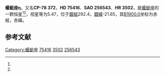 {{Starbox begin
| name = 蝘蜓座η
}}
{{Starbox observe
| epoch = [[J2000.0|J2000.0]]
| constell = [[蝘蜓座|蝘蜓座]]<ref name=SIMBAD>{{cite web
 | url=http://simbad.u-strasbg.fr/simbad/sim-id?Ident=HR+3502
 | title =Pulsating variable Star
 | publisher=Centre de Données astronomiques de Strasbourg
 | work=SIMBAD
 | accessdate=2012-07-13}}</ref><ref name=DATA>{{cite web
 | url=http://vizier.u-strasbg.fr/viz-bin/VizieR-5?-out.add=.&-source=5050&-corr=PK=HR&-out.max=9999&HR=3502
 | title=VizieR Detailed Page
 | accessdate=2012-07-13
 | archive-date=2016-03-05
 | archive-url=https://web.archive.org/web/20160305001759/http://vizier.u-strasbg.fr/viz-bin/VizieR-5?-out.add=.&-source=5050&-corr=PK=HR&-out.max=9999&HR=3502
 | dead-url=no
 }}</ref>
| 星官 = 
| ra = {{RA|8|41|19.5}}<ref name=SIMBAD /><ref name=DATA />
| dec = {{DEC|-78|57|48}}<ref name=SIMBAD /><ref name=DATA />
| appmag_v = 5.47<ref name=SIMBAD /><ref name=DATA />
}}
{{Starbox character
| class = B8V<ref name=SIMBAD /><ref name=DATA />
| b-v = -0.1<ref name=SIMBAD /><ref name=DATA />
| u-b = -0.35<ref name=SIMBAD /><ref name=DATA />
| r-i = <ref name=SIMBAD /><ref name=DATA />
| variable = 
}}
{{Starbox astrometry
| radial_v = -0.35
| prop_mo_ra = 14
| parallax = 
| p_error = 
}}
{{Starbox catalog
| names =CP-78 372，[[SAO星表|SAO]] 256543，[[HD星表|HD]] 75416，[[HR星表|HR]] 3502}}
{{Starbox reference |Simbad=HR+3502}}
{{Starbox end}}

'''蝘蜓座η'''，又名'''CP-78 372'''，'''HD 75416'''、'''SAO 256543'''、'''HR 3502'''，是[[蝘蜓座|蝘蜓座]]的一颗恒星<ref name=SIMBAD /><ref name=DATA />，视星等为5.47，位于[[銀道座標系|銀經]]292.4，[[銀道座標系|銀緯]]-21.65，其[[B1900.0|B1900.0]]坐标为赤經{{RA|8|44|43.7}}，赤緯{{DEC|-78|-21.65|1}}。

== 参考文献 ==
{{reflist}}

{{star-stub}}

{{蝘蜓座恒星}}
[[Category:蝘蜓座|Category:蝘蜓座]]
[[Category:HD和HDE天體|75416]]
[[Category:HR天體|3502]]
[[Category:SAO天體|256543]]